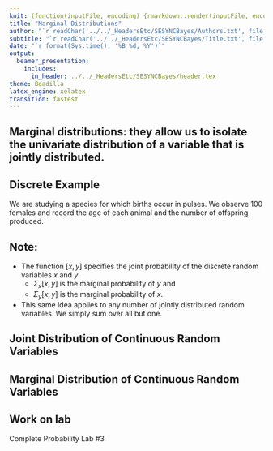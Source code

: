 ```yaml
---
knit: (function(inputFile, encoding) {rmarkdown::render(inputFile, encoding = encoding, output_dir = "../../content/lectures/")})
title: "Marginal Distributions"
author: "`r readChar('../../_HeadersEtc/SESYNCBayes/Authors.txt', file.info('../../_HeadersEtc/SESYNCBayes/Authors.txt')$size)`"
subtitle: "`r readChar('../../_HeadersEtc/SESYNCBayes/Title.txt', file.info('../../_HeadersEtc/SESYNCBayes/Title.txt')$size)`"
date: "`r format(Sys.time(), '%B %d, %Y')`"
output: 
  beamer_presentation:
    includes:
      in_header: ../../_HeadersEtc/SESYNCBayes/header.tex
theme: Boadilla
latex_engine: xelatex
transition: fastest
---
```

## **Marginal distributions**: they allow us to isolate the univariate distribution of a variable that is jointly distributed.

\centering\includegraphics[height=2.5in]{../../_Graphics/MarginalDrawing}

## Discrete Example
We are studying a species for which births occur in pulses.  We observe 100 females and record the age of each animal and the number of offspring produced.

\centering\includegraphics[height=1.5in]{../../_Graphics/MarginalAgeOffspring}

## Note:
- The function $[x,y]$ specifies the joint probability of the discrete random variables $x$ and $y$
  - $\Sigma_x[x,y]$ is the marginal probability of $y$ and
  - $\Sigma_y[x,y]$ is the marginal probability of $x$.
- This same idea applies to any number of jointly distributed random variables. We simply sum over all but one.

## Joint Distribution of Continuous Random Variables

\centering\includegraphics[height=2.5in]{../../_Graphics/ContinuousJoint}

## Marginal Distribution of Continuous Random Variables

\centering\includegraphics[height=2.5in]{../../_Graphics/ContinuousMarginal}

## Work on lab

Complete Probability Lab #3

